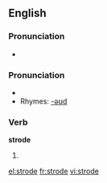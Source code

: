 ==English==

===Pronunciation===
*{{audio|en-us-strode.ogg|Audio (US)}}

===Pronunciation===
*{{IPA|/'stɻɔʊd/}}
*Rhymes: [[Rhymes:English:-əʊd|-əʊd]]

===Verb===
'''strode'''

# {{simple past of|[[stride]]}}

[[el:strode]]
[[fr:strode]]
[[vi:strode]]